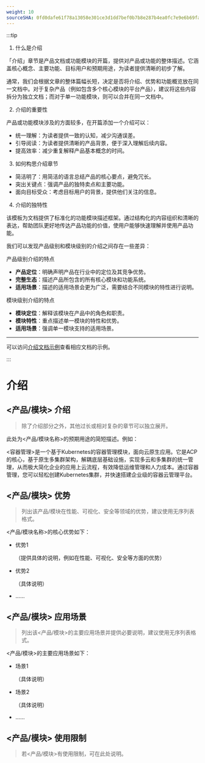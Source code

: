 ```yaml
---
weight: 10
sourceSHA: 0fd0dafe61f78a13058e301ce3d1dd7bef0b7b8e287b4ea0fc7e9e6b69fa00fc
---
```


:::tip

1. 什么是介绍

「介绍」章节是产品文档或功能模块的开篇，提供对产品或功能的整体描述。它涵盖核心概念、主要功能、目标用户和预期用途，为读者提供清晰的初步了解。

通常，我们会根据文章的整体篇幅长短，决定是否将介绍、优势和功能概览放在同一文档中。对于复杂产品（例如包含多个核心模块的平台产品），建议将这些内容拆分为独立文档；而对于单一功能模块，则可以合并在同一文档中。

2. 介绍的重要性

产品或功能模块涉及的方面较多，在开篇添加一个介绍可以：

- 统一理解：为读者提供一致的认知，减少沟通误差。
- 引导阅读：为读者提供清晰的产品背景，便于深入理解后续内容。
- 提高效率：减少重复解释产品基本概念的时间。

3. 如何构思介绍章节

- 简洁明了：用简洁的语言总结产品的核心要点，避免冗长。
- 突出关键点：强调产品的独特卖点和主要功能。
- 面向目标受众：考虑目标用户的背景，提供他们关注的信息。

4. 介绍的独特性

该模板为文档提供了标准化的功能模块描述框架。通过结构化的内容组织和清晰的表达，帮助团队更好地传达产品功能的价值，使用户能够快速理解并使用产品功能。

我们可以发现产品级别和模块级别的介绍之间存在一些差异：

产品级别介绍的特点

- **产品定位**：明确声明产品在行业中的定位及其竞争优势。
- **完整生态**：描述产品所包含的所有核心模块和功能系统。
- **适用场景**：描述的适用场景会更为广泛，需要结合不同模块的特性进行说明。

模块级别介绍的特点

- **模块定位**：解释该模块在产品中的角色和职责。
- **模块特性**：重点描述单一模块的特性和优势。
- **适用场景**：强调单一模块支持的适用场景。

---

可以访问[介绍文档示例](https://product-doc-guide.alauda.cn/template/intro/example.html)查看相应文档的示例。

:::

# 介绍

## \<产品/模块\> 介绍

> 除了介绍部分之外，其他过长或相对复杂的章节可以独立展开。

此处为\<产品/模块名称\>的预期用途的简短描述。例如：

\<容器管理\>是一个基于Kubernetes的容器管理模块，面向云原生应用。它是ACP的核心，基于原生多集群架构，解耦底层基础设施，实现多云和多集群的统一管理，从而极大简化企业的应用上云流程，有效降低运维管理和人力成本。通过容器管理，您可以轻松创建Kubernetes集群，并快速搭建企业级的容器云管理平台。

## \<产品/模块\> 优势

> 列出该产品/模块在性能、可视化、安全等领域的优势，建议使用无序列表格式。

\<产品/模块名称\>的核心优势如下：

- 优势1

  （提供具体的说明，例如在性能、可视化、安全等方面的优势）

- 优势2

  （具体说明）

- ......

## \<产品/模块\> 应用场景

> 列出该\<产品/模块\>的主要应用场景并提供必要说明，建议使用无序列表格式。

\<产品/模块\>的主要应用场景如下：

- 场景1

  （具体说明）

- 场景2

  （具体说明）

- ......

## \<产品/模块\> 使用限制

> 若\<产品/模块\>有使用限制，可在此处说明。
